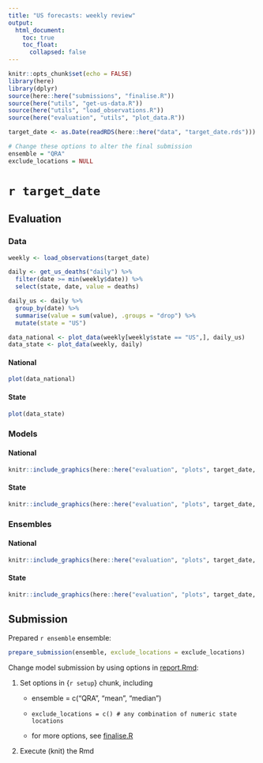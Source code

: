 ```yaml
---
title: "US forecasts: weekly review"
output:
  html_document:
    toc: true
    toc_float:
      collapsed: false
---
```


```r
knitr::opts_chunk$set(echo = FALSE)
library(here)
library(dplyr)
source(here::here("submissions", "finalise.R"))
source(here("utils", "get-us-data.R"))
source(here("utils", "load_observations.R"))
source(here("evaluation", "utils", "plot_data.R"))

target_date <- as.Date(readRDS(here::here("data", "target_date.rds"))) 

# Change these options to alter the final submission
ensemble = "QRA"
exclude_locations = NULL
```

# `r target_date`

## Evaluation {.tabset}

### Data {.tabset .tabset-pills}

```r
weekly <- load_observations(target_date) 

daily <- get_us_deaths("daily") %>%
  filter(date >= min(weekly$date)) %>%
  select(state, date, value = deaths)

daily_us <- daily %>%
  group_by(date) %>%
  summarise(value = sum(value), .groups = "drop") %>%
  mutate(state = "US")

data_national <- plot_data(weekly[weekly$state == "US",], daily_us)
data_state <- plot_data(weekly, daily)
```

#### National

```r
plot(data_national)
```

#### State

```r
plot(data_state)
```

### Models {.tabset .tabset-pills}

#### National

```r
knitr::include_graphics(here::here("evaluation", "plots", target_date, "models", "us.png"), )
```

#### State

```r
knitr::include_graphics(here::here("evaluation", "plots", target_date, "models", "states.png"))
```

### Ensembles {.tabset .tabset-pills}

#### National

```r
knitr::include_graphics(here::here("evaluation", "plots", target_date, "ensembles", "us.png"))
```

#### State

```r
knitr::include_graphics(here::here("evaluation", "plots", target_date, "ensembles", "states.png"))
```

## Submission

Prepared `r ensemble` ensemble:

```r
prepare_submission(ensemble, exclude_locations = exclude_locations)
```

Change model submission by using options in [report.Rmd](https://github.com/epiforecasts/covid-us-forecasts/tree/master/submissions/report.Rmd):

1.  Set options in {`r setup`} chunk, including

    -   ensemble = c("QRA", "mean", "median")
    
    -   `exclude_locations = c() # any combination of numeric state locations`
    
    -   for more options, see [finalise.R]((https://github.com/epiforecasts/covid-us-forecasts/tree/master/submissions/finalise.R))

2.  Execute (knit) the Rmd
